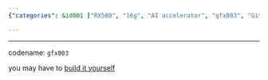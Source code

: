 ```yaml
---
{"categories": &id001 ["RX580", "16g", "AI accelerator", "gfx803", "GitHub", "DIY build", "Graphics card"], "category": "AI Accelerators", "date": "2023-12-09 13:47:07", "description": "This article discusses the process of using an RX580 16g graphics card with the codename &grave;gfx803&grave; as an AI accelerator. The user is provided with a GitHub link to build it themselves.", "tags": *id001, "title": "RX580 16g used as AI accelerator"}

---
```


------

codename: `gfx803`

you may have to [build it yourself](https://github.com/tsl0922/pytorch-gfx803)

